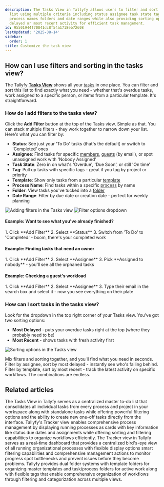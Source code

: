 ```yaml
---
description: The Tasks View in Tallyfy allows users to filter and sort their task
  list using multiple criteria including status assignee task state tags templates
  process names folders and date ranges while also providing sorting options by most
  delayed or most recent activity for efficient task management.
id: 95501944f70841dc8f54a1718eb72608
lastUpdated: '2025-08-14'
sidebar:
  order: 1
title: Customize the task view
---
```



## How can I use filters and sorting in the tasks view?

The Tallyfy **[Tasks View](/products/pro/tracking-and-tasks/tasks-view/)** shows all your [tasks](/products/pro/tracking-and-tasks/tasks/) in one place. You can filter and sort this list to find exactly what you need - whether that's overdue tasks, work assigned to a specific person, or items from a particular template. It's straightforward.

### How do I add filters to the tasks view?

Click the **Add Filter** button at the top of the Tasks view. Simple as that. You can stack multiple filters - they work together to narrow down your list. Here's what you can filter by:

*   **Status**: See just your 'To Do' tasks (that's the default) or switch to 'Completed' ones
*   **Assignee**: Find tasks for specific [members](/products/pro/documenting/members/), [guests](/products/pro/documenting/guests/) (by email), or spot unassigned work with 'Nobody Assigned'
*   **Task State**: Zero in on what's 'Overdue', 'Due Soon', or still 'On time'
*   **Tag**: Pull up tasks with specific tags - great if you tag by project or priority
*   **Template**: Show only tasks from a particular [template](/products/pro/documenting/templates/)
*   **Process Name**: Find tasks within a specific [process](/products/pro/tracking-and-tasks/processes/) by name
*   **Folder**: View tasks you've tucked into a [folder](/products/pro/tracking-and-tasks/tasks-view/how-can-i-add-tasks-to-folders-in-tallyfy/)
*   **Date Range**: Filter by due date or creation date - perfect for weekly planning

![Adding filters in the Tasks view](https://screenshots.tallyfy.com/tallyfy%2Fpro%2Fdesktop-light-filter-task.png)
![Filter options dropdown](https://screenshots.tallyfy.com/tallyfy%2Fpro%2Fdesktop-light-add-filter-to-task.png)

#### Example: Want to see what you've already finished?
<Steps>
1. Click **Add Filter**
2. Select **Status**
3. Switch from 'To Do' to 'Completed' - boom, there's your completed work
</Steps>

#### Example: Finding tasks that need an owner
<Steps>
1. Click **Add Filter**
2. Select **Assignee**
3. Pick **Assigned to nobody** - you'll see all the orphaned tasks
</Steps>

#### Example: Checking a guest's workload
<Steps>
1. Click **Add Filter**
2. Select **Assignee** 
3. Type their email in the search box and select it - now you see everything on their plate
</Steps>

### How can I sort tasks in the tasks view?

Look for the dropdown in the top right corner of your Tasks view. You've got two sorting options:
*   **Most Delayed** - puts your overdue tasks right at the top (where they probably need to be)
*   **Most Recent** - shows tasks with fresh activity first

![Sorting options in the Tasks view](https://screenshots.tallyfy.com/tallyfy%2Fpro%2Fdesktop-light-sort-tasks.png)

Mix filters and sorting together, and you'll find what you need in seconds. Filter by assignee, sort by most delayed - instantly see who's falling behind. Filter by template, sort by most recent - track the latest activity on specific workflows. The combinations are endless.


## Related articles
<CardGrid>
<LinkTitleCard header="<b>Tracking And Tasks > Tasks view</b>" href="/products/pro/tracking-and-tasks/tasks-view/" > The Tasks View in Tallyfy serves as a centralized master to-do list that consolidates all individual tasks from every process and project in your workspace along with standalone tasks while offering powerful filtering options and the ability to create new one-off tasks directly from the interface. </LinkTitleCard>
<LinkTitleCard header="<b>Tracker View > Manage and track my processes</b>" href="/products/pro/tracking-and-tasks/tracker-view/how-can-i-manage-and-track-my-processes-on-tallyfy/" > Tallyfy's Tracker view enables comprehensive process management by displaying running processes as cards with key information like status due dates and assignments while offering sorting and filtering capabilities to organize workflows efficiently. </LinkTitleCard>
<LinkTitleCard header="<b>Tracking And Tasks > Tracker view</b>" href="/products/pro/tracking-and-tasks/tracker-view/" > The Tracker view in Tallyfy serves as a real-time dashboard that provides a centralized bird's-eye view of all running organizational processes with flexible display options smart filtering capabilities and comprehensive management actions to monitor progress spot bottlenecks and prevent issues before they become problems. </LinkTitleCard>
<LinkTitleCard header="<b>Tasks View > Organize tasks and processes into folders</b>" href="/products/pro/tracking-and-tasks/tasks-view/how-can-i-add-tasks-to-folders-in-tallyfy/" > Tallyfy provides dual folder systems with template folders for organizing master templates and task/process folders for active work along with flexible tags that enable comprehensive organization of workflows through filtering and categorization across multiple views. </LinkTitleCard>
</CardGrid>